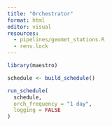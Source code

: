 ```yaml
---
title: "Orchestrator"
format: html
editor: visual
resources: 
  - pipelines/geomet_stations.R
  - renv.lock
---
```


```r
library(maestro)

schedule <- build_schedule()

run_schedule(
  schedule,
  orch_frequency = "1 day",
  logging = FALSE
)
```

